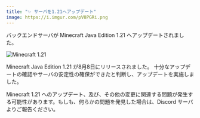 ```yaml
---
title: "✨ サーバを1.21へアップデート"
image: https://i.imgur.com/pV8PGRi.png
---
```


バックエンドサーバが Minecraft Java Edition 1.21 へアップデートされました。

<!-- truncate -->

![Minecraft 1.21](https://i.imgur.com/pV8PGRi.png)

Minecraft Java Edition 1.21 が8月8日にリリースされました。
十分なアップデートの確認やサーバの安定性の確保ができたと判断し、アップデートを実施しました。

Minecraft 1.21 へのアップデート、及び、その他の変更に関連する問題が発生する可能性があります。もしも、何らかの問題を発見した場合は、Discord サーバよりご報告ください。

